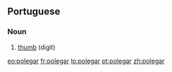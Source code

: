 ==Portuguese==

===Noun===
{{pt-noun|m}}

# [[thumb]] (digit)

{{tbot entry|Portuguese|thumb|2007|November}}

[[eo:polegar]]
[[fr:polegar]]
[[lo:polegar]]
[[pt:polegar]]
[[zh:polegar]]
